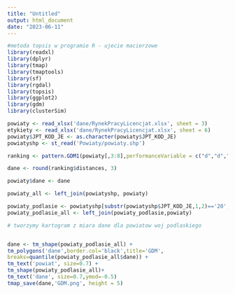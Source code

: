 ```yaml
---
title: "Untitled"
output: html_document
date: "2023-06-11"
---
```


```r
#metoda topsis w programie R - ujecie macierzowe
library(readxl)
library(dplyr)
library(tmap)
library(tmaptools)
library(sf)
library(rgdal)
library(topsis)
library(ggplot2)
library(gdm)
library(clusterSim)
```

```r

powiaty <- read_xlsx('dane/RynekPracyLicencjat.xlsx', sheet = 3)
etykiety <- read_xlsx('dane/RynekPracyLicencjat.xlsx', sheet = 6)
powiaty$JPT_KOD_JE <- as.character(powiaty$JPT_KOD_JE)
powiatyshp <- st_read('Powiaty/powiaty.shp')

```





```r

ranking <- pattern.GDM1(powiaty[,3:8],performanceVariable = c("d","d","d","s","s","s"),scaleType = "r", nomOptValues = NULL, weightsType = "equal", patternType = "upper")


```

```r

dane <- round(ranking$distances, 3)

```

```r

powiaty$dane <- dane

```

```r

powiaty_all <- left_join(powiatyshp, powiaty)

```

```r

powiaty_podlasie <- powiatyshp[substr(powiatyshp$JPT_KOD_JE,1,2)=='20',]
powiaty_podlasie_all <- left_join(powiaty_podlasie,powiaty)

```

```r
# tworzymy kartogram z miara dane dla powiatow woj podlaskiego


dane <- tm_shape(powiaty_podlasie_all) +
tm_polygons('dane',border.col='black',title='GDM',
breaks=quantile(powiaty_podlasie_all$dane)) +
tm_text('powiat', size=0.7) +
tm_shape(powiaty_podlasie_all)+
tm_text('dane', size=0.7,ymod=-0.5)
tmap_save(dane,'GDM.png', height = 5)
```